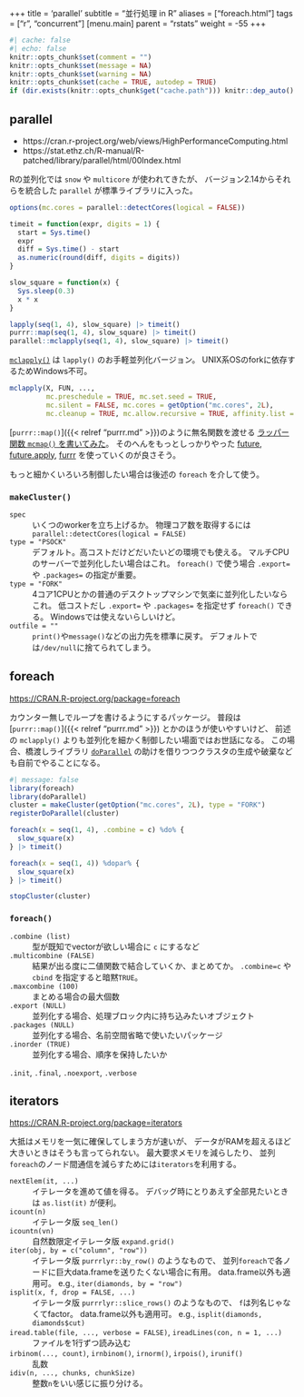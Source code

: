 +++
title = 'parallel'
subtitle = "並行処理 in R"
aliases = ["foreach.html"]
tags = ["r", "concurrent"]
[menu.main]
  parent = "rstats"
  weight = -55
+++

```r
#| cache: false
#| echo: false
knitr::opts_chunk$set(comment = "")
knitr::opts_chunk$set(message = NA)
knitr::opts_chunk$set(warning = NA)
knitr::opts_chunk$set(cache = TRUE, autodep = TRUE)
if (dir.exists(knitr::opts_chunk$get("cache.path"))) knitr::dep_auto()
```

## parallel

- https://cran.r-project.org/web/views/HighPerformanceComputing.html
- https://stat.ethz.ch/R-manual/R-patched/library/parallel/html/00Index.html

Rの並列化では `snow` や `multicore` が使われてきたが、
バージョン2.14からそれらを統合した `parallel` が標準ライブラリに入った。

```r
options(mc.cores = parallel::detectCores(logical = FALSE))

timeit = function(expr, digits = 1) {
  start = Sys.time()
  expr
  diff = Sys.time() - start
  as.numeric(round(diff, digits = digits))
}

slow_square = function(x) {
  Sys.sleep(0.3)
  x * x
}

lapply(seq(1, 4), slow_square) |> timeit()
purrr::map(seq(1, 4), slow_square) |> timeit()
parallel::mclapply(seq(1, 4), slow_square) |> timeit()
```

[`mclapply()`](https://stat.ethz.ch/R-manual/R-patched/library/parallel/html/mclapply.html)
は `lapply()` のお手軽並列化バージョン。
UNIX系OSのforkに依存するためWindows不可。

```r
mclapply(X, FUN, ...,
         mc.preschedule = TRUE, mc.set.seed = TRUE,
         mc.silent = FALSE, mc.cores = getOption("mc.cores", 2L),
         mc.cleanup = TRUE, mc.allow.recursive = TRUE, affinity.list = NULL)
```

[`purrr::map()`]({{< relref "purrr.md" >}})のように無名関数を渡せる
[ラッパー関数 `mcmap()` を書いてみた](https://github.com/heavywatal/rwtl/blob/master/R/parallel.R)。
そのへんをもっとしっかりやった
[future](https://github.com/HenrikBengtsson/future),
[future.apply](https://github.com/HenrikBengtsson/future.apply),
[furrr](https://github.com/DavisVaughan/furrr)
を使っていくのが良さそう。

もっと細かくいろいろ制御したい場合は後述の `foreach` を介して使う。


### `makeCluster()`

`spec`
: いくつのworkerを立ち上げるか。
  物理コア数を取得するには `parallel::detectCores(logical = FALSE)`

`type = "PSOCK"`
: デフォルト。高コストだけどだいたいどの環境でも使える。
  マルチCPUのサーバーで並列化したい場合はこれ。
  `foreach()` で使う場合 `.export=` や `.packages=` の指定が重要。

`type = "FORK"`
: 4コア1CPUとかの普通のデスクトップマシンで気楽に並列化したいならこれ。
  低コストだし `.export=` や `.packages=` を指定せず `foreach()` できる。
  Windowsでは使えないらしいけど。

`outfile = ""`
: `print()`や`message()`などの出力先を標準に戻す。
  デフォルトでは`/dev/null`に捨てられてしまう。


## foreach

<https://CRAN.R-project.org/package=foreach>

カウンター無しでループを書けるようにするパッケージ。
普段は [`purrr::map()`]({{< relref "purrr.md" >}}) とかのほうが使いやすいけど、
前述の `mclapply()` よりも並列化を細かく制御したい場面ではお世話になる。
この場合、橋渡しライブラリ
[`doParallel`](https://CRAN.R-project.org/package=doParallel)
の助けを借りつつクラスタの生成や破棄なども自前でやることになる。

```r
#| message: false
library(foreach)
library(doParallel)
cluster = makeCluster(getOption("mc.cores", 2L), type = "FORK")
registerDoParallel(cluster)

foreach(x = seq(1, 4), .combine = c) %do% {
  slow_square(x)
} |> timeit()

foreach(x = seq(1, 4)) %dopar% {
  slow_square(x)
} |> timeit()

stopCluster(cluster)
```

### `foreach()`

`.combine (list)`
: 型が既知でvectorが欲しい場合に `c` にするなど

`.multicombine (FALSE)`
: 結果が出る度に二値関数で結合していくか、まとめてか。
  `.combine=c` や `cbind` を指定すると暗黙`TRUE`。

`.maxcombine (100)`
: まとめる場合の最大個数

`.export (NULL)`
: 並列化する場合、処理ブロック内に持ち込みたいオブジェクト

`.packages (NULL)`
: 並列化する場合、名前空間省略で使いたいパッケージ

`.inorder (TRUE)`
: 並列化する場合、順序を保持したいか

`.init`, `.final`, `.noexport`, `.verbose`


## iterators

<https://CRAN.R-project.org/package=iterators>

大抵はメモリを一気に確保してしまう方が速いが、
データがRAMを超えるほど大きいときはそうも言ってられない。
最大要求メモリを減らしたり、
並列`foreach`のノード間通信を減らすためには`iterators`を利用する。

`nextElem(it, ...)`
: イテレータを進めて値を得る。
  デバッグ時にとりあえず全部見たいときは `as.list(it)` が便利。

`icount(n)`
: イテレータ版 `seq_len()`

`icountn(vn)`
: 自然数限定イテレータ版 `expand.grid()`

`iter(obj, by = c("column", "row"))`
: イテレータ版 `purrrlyr::by_row()` のようなもので、
  並列`foreach`で各ノードに巨大data.frameを送りたくない場合に有用。
  data.frame以外も適用可。
  e.g., `iter(diamonds, by = "row")`

`isplit(x, f, drop = FALSE, ...)`
: イテレータ版 `purrrlyr::slice_rows()` のようなもので、
  `f`は列名じゃなくてfactor。
  data.frame以外も適用可。
  e.g., `isplit(diamonds, diamonds$cut)`

`iread.table(file, ..., verbose = FALSE)`, `ireadLines(con, n = 1, ...)`
: ファイルを1行ずつ読み込む

`irbinom(..., count)`, `irnbinom()`, `irnorm()`, `irpois()`, `irunif()`
: 乱数

`idiv(n, ..., chunks, chunkSize)`
: 整数`n`をいい感じに振り分ける。
